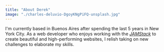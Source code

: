 ```yaml
---
title: "About Derek"
image: "./charles-deluvio-DgoyKNgPiFQ-unsplash.jpg"
---
```


I'm currently based in Buenos Aires after spending the last 5 years in New York City. As a web developer who enjoys working with the [*JAMStack*](https://jamstack.wtf/) to create beautiful and high-performing websites, I relish taking on new challenges to elaborate my skills.
